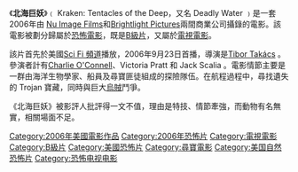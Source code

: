 {{unreferenced|time=2010-11-22T14:32:18+00:00}}
{{Expand|time=2017-10-31}}
《'''北海巨妖'''》﹙ Kraken: Tentacles of the Deep，又名 Deadly Water ﹚是一套2006年由 [[Nu_Image_Films|Nu Image Films]]和[[Brightlight_Pictures|Brightlight Pictures]]兩間商業公司攝錄的電影。該電影被劃分歸屬於[[恐怖電影|恐怖電影]]，既是[[B級片|B級片]]，又屬於[[電視電影|電視電影]]。

該片首先於美國[[Sci_Fi_頻道|Sci Fi 頻道]]播放，2006年9月23日首播，導演是[[Tibor_Takács|Tibor Takács]] 。參演者計有[[Charlie_O'Connell|Charlie O'Connell]]、Victoria Pratt 和 Jack Scalia 。電影情節主要是一群由海洋生物學家、船員及尋寶匪徒組成的探險隊伍。在航程過程中，尋找遺失的 Trojan 寶藏，同時與巨大[[烏賊|烏賊]]鬥爭。

《北海巨妖》被影評人批評得一文不值，理由是特技、情節牽強，而動物有名無實，相關場面不足。 

{{DEFAULTSORT:Kraken: Tentacles of the Deep}}
[[Category:2006年美國電影作品|Category:2006年美國電影作品]]
[[Category:2006年恐怖片|Category:2006年恐怖片]]
[[Category:電視電影|Category:電視電影]]
[[Category:B級片|Category:B級片]]
[[Category:美國恐怖片|Category:美國恐怖片]]
[[Category:尋寶電影|Category:尋寶電影]]
[[Category:美国自然恐怖片|Category:美国自然恐怖片]]
[[Category:恐怖电视电影|Category:恐怖电视电影]]